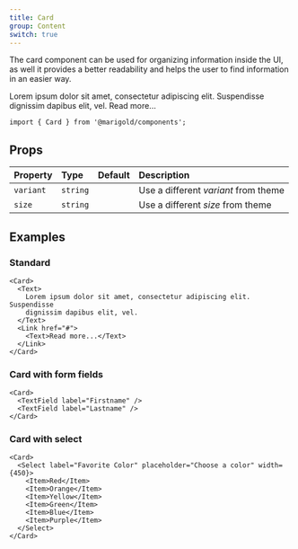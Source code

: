 ```yaml
---
title: Card
group: Content
switch: true
---
```


The card component can be used for organizing information inside the UI, as well it provides a better readability and helps the user to find information in an easier way.

<MarigoldTheme>
  <Card>
    <Text>
      Lorem ipsum dolor sit amet, consectetur adipiscing elit. Suspendisse
      dignissim dapibus elit, vel.
    </Text>
    <Link href="#">
      <Text>Read more...</Text>
    </Link>
  </Card>
</MarigoldTheme>

```tsx onlyCode
import { Card } from '@marigold/components';
```

## Props

| Property  | Type     | Default | Description                          |
| :-------- | :------- | :------ | :----------------------------------- |
| `variant` | `string` |         | Use a different _variant_ from theme |
| `size`    | `string` |         | Use a different _size_ from theme    |

## Examples

### Standard

```tsx expandCode
<Card>
  <Text>
    Lorem ipsum dolor sit amet, consectetur adipiscing elit. Suspendisse
    dignissim dapibus elit, vel.
  </Text>
  <Link href="#">
    <Text>Read more...</Text>
  </Link>
</Card>
```

### Card with form fields

```tsx
<Card>
  <TextField label="Firstname" />
  <TextField label="Lastname" />
</Card>
```

### Card with select

```tsx
<Card>
  <Select label="Favorite Color" placeholder="Choose a color" width={450}>
    <Item>Red</Item>
    <Item>Orange</Item>
    <Item>Yellow</Item>
    <Item>Green</Item>
    <Item>Blue</Item>
    <Item>Purple</Item>
  </Select>
</Card>
```
